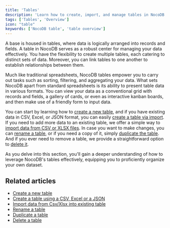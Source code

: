 ```yaml
---
title: 'Tables'
description: 'Learn how to create, import, and manage tables in NocoDB.'
tags: ['Tables', 'Overview']
icon: "table"
keywords: ['NocoDB table', 'table overview']
---
```



A base is housed in tables, where data is logically arranged into records and fields. A table in NocoDB serves as a robust center for managing your data effectively. You have the flexibility to create multiple tables, each catering to distinct sets of data. Moreover, you can link tables to one another to establish relationships between them.

Much like traditional spreadsheets, NocoDB tables empower you to carry out tasks such as sorting, filtering, and aggregating your data. What sets NocoDB apart from standard spreadsheets is its ability to present table data in various formats. You can view your data as a conventional grid with records and fields, a gallery of cards, or even as interactive kanban boards, and then make use of a friendly form to input data.

You can start by learning how to [create a new table](/tables/create-table), and if you have existing data in CSV, Excel, or JSON format, you can easily [create a table via import](/tables/create-table-via-import). If you need to add more data to an existing table, we offer a simple way to [import data from CSV or XLSX files](/tables/import-data-into-existing-table). In case you want to make changes, you can [rename a table](/tables/actions-on-table#rename-table), or if you need a copy of it, simply [duplicate the table](/tables/actions-on-table#duplicate-table). And if you ever need to remove a table, we provide a straightforward option to [delete it](/tables/actions-on-table#delete-table). 

As you delve into this section, you'll gain a deeper understanding of how to leverage NocoDB's tables effectively, equipping you to proficiently organize your own dataset.

## Related articles
- [Create a new table](/tables/create-table)
- [Create a table using a CSV, Excel or a JSON](/tables/create-table-via-import)
- [Import data from Csv/Xlsx into existing table](/tables/import-data-into-existing-table)
- [Rename a table](/tables/actions-on-table#rename-table)
- [Duplicate a table](/tables/actions-on-table#duplicate-table)
- [Delete a table](/tables/actions-on-table#delete-table)


